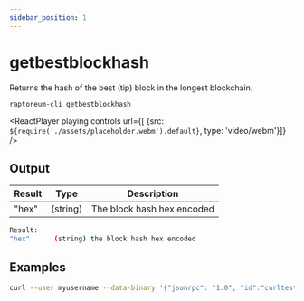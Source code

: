 ```yaml
---
sidebar_position: 1
---
```


# getbestblockhash

Returns the hash of the best (tip) block in the longest blockchain.

`raptoreum-cli getbestblockhash`

<ReactPlayer playing controls url={[
    {src: `${require('./assets/placeholder.webm').default}`, type: 'video/webm'}]} />

## Output

| Result | Type | Description |
|--|--|--|
| "hex" | (string) | The block hash hex encoded |

```bash
Result:
"hex"      (string) the block hash hex encoded
```


## Examples

```bash
curl --user myusername --data-binary '{"jsonrpc": "1.0", "id":"curltest", "method": "getbestblockhash", "params": [] }' -H 'content-type: text/plain;' http://127.0.0.1:9998/
```


